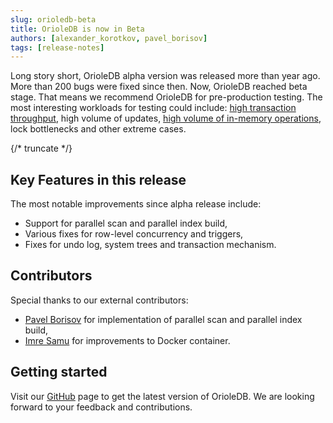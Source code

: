 ```yaml
---
slug: orioledb-beta
title: OrioleDB is now in Beta
authors: [alexander_korotkov, pavel_borisov]
tags: [release-notes]
---
```


Long story short, OrioleDB alpha version was released more than year ago. More than 200 bugs were fixed since then. Now, OrioleDB reached beta stage. That means we recommend OrioleDB for pre-production testing. The most interesting workloads for testing could include: [high transaction throughput](/blog/wraparound-freeze), high volume of updates, [high volume of in-memory operations](/blog/buffer-management), lock bottlenecks and other extreme cases.

{/* truncate */}

## Key Features in this release

The most notable improvements since alpha release include:

- Support for parallel scan and parallel index build,
- Various fixes for row-level concurrency and triggers,
- Fixes for undo log, system trees and transaction mechanism.

## Contributors

Special thanks to our external contributors:

- [Pavel Borisov](https://github.com/pashkinelfe) for implementation of parallel scan and parallel index build,
- [Imre Samu](https://github.com/ImreSamu) for improvements to Docker container.

## Getting started

Visit our [GitHub](https://github.com/orioledb/orioledb) page to get the latest version of OrioleDB. We are looking forward to your feedback and contributions.
